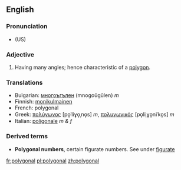 ==English==

===Pronunciation===
* (US) {{SAMPA|/p@U.lI.g@.n@l/}}

===Adjective===
{{en-adj-notcomp}}

#Having many angles; hence characteristic of a [[polygon]].

===Translations===
{{top}}
*Bulgarian: [[многоъгълен]] (mnogoŭgŭlen) ''m''
*Finnish: [[monikulmainen]]
*French: polygonal
*Greek: [[πολύγωνος]] [po̞ˈliɣo̞ˌno̞s] ''m'', [[πολυγωνικός]] [po̞liˌɣo̞niˈko̞s] ''m''
*Italian: [[poligonale]] ''m & f''
{{mid}}
{{bottom}}

===Derived terms===
*'''Polygonal numbers''', certain figurate numbers. See under [[figurate]]

[[fr:polygonal]]
[[pl:polygonal]]
[[zh:polygonal]]
